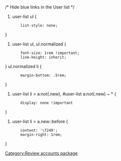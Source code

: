 /* Hide blue links in the User list */

#user-list ul { 
		list-style: none;
}
#user-list ul, ul.normalized { 
		font-size: 1rem !important;
		line-height: inherit;
}
ul.normalized li {
		margin-bottom: .5rem;
} 
#user-list li > a:not(.new), #user-list a:not(.new) ~ * { 
		display: none !important 
}
#user-list li > a.new::before {
		content: '\f249';
		margin-right: 1rem;
}
[[Category:Review accounts package]]
